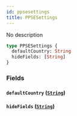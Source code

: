 ```yaml
---
id: ppsesettings
title: PPSESettings
---
```


No description

```graphql
type PPSESettings {
  defaultCountry: String
  hideFields: [String]
}
```

### Fields

#### `defaultCountry` ([`String`](/docs/schema/scalars/string))

#### `hideFields` ([`String`](/docs/schema/scalars/string))
